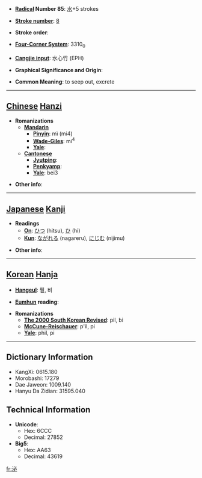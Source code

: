 * '''[[Wiktionary:Chinese radical index| Radical]] Number 85''': [[Wiktionary:Chinese radical index 水|水]]+5 strokes

* '''[[Wiktionary:Chinese total strokes index|Stroke number]]''': [[Wiktionary:Chinese total strokes index 8|8]]

* '''Stroke order''': 

* '''[[Wiktionary:Chinese four corner index|Four-Corner System]]''': 3310<sub>0</sub>

* '''[[Wiktionary:Chinese Cangjie index|Cangjie input]]''': 水心竹 (EPH)

* '''Graphical Significance and Origin''': 

* '''Common Meaning''': to seep out, excrete

----

== [[Chinese]] [[Hanzi]] ==

* '''Romanizations'''
** '''[[Mandarin]]'''
*** '''[[Pinyin]]''': mì (mi4)
*** '''[[Wade-Giles]]''': mi<sup>4</sup>
*** '''[[Yale]]''': 
** '''[[Cantonese]]'''
*** '''[[Jyutping]]''':
*** '''[[Penkyamp]]''': 
*** '''[[Yale]]''': bei3

* '''Other info''': 

----

== [[Japanese]] [[Kanji]] ==

* '''Readings'''
** '''[[On]]''': [[ひつ]] (hitsu), [[ひ]] (hi)
** '''[[Kun]]''': [[ながれる]] (nagareru), [[にじむ]] (nijimu)

* '''Other info''':  

----

== [[Korean]] [[Hanja]] ==

* '''[[Hangeul]]''': 필, 비

* '''[[Eumhun]] reading''': 

* '''Romanizations'''
** '''[[The 2000 South Korean Revised Romanization|The 2000 South Korean Revised]]''': pil, bi
** '''[[McCune-Reischauer]]''': p'il, pi
** '''[[Yale]]''': phil, pi

----

== Dictionary Information ==

* KangXi: 0615.180
* Morobashi: 17279
* Dae Jaweon: 1009.140
* Hanyu Da Zidian: 31595.040

== Technical Information ==

* '''Unicode''':
** Hex: 6CCC
** Decimal: 27852
* '''Big5''':
** Hex: AA63
** Decimal: 43619

[[fr:泌]]